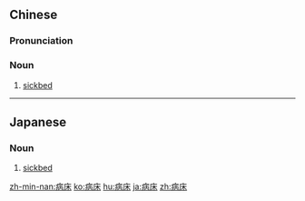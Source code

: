 {{also|病牀}}
==Chinese==
{{zh-forms|t2=病牀}}

===Pronunciation===
{{zh-pron
|m=bìngchuáng
|c=beng6 cong4
|h=pfs=phiang-chhòng
|mn=xm,qz,tp:pīⁿ-chhn̂g/zz,kh:pēⁿ-chhn̂g
|cat=n
}}

===Noun===
{{zh-noun}}

# [[sickbed]]

{{zh-cat|Intermediate}}

----

==Japanese==
{{ja-kanjitab|びょう|しょう|yomi=o}}

===Noun===
{{ja-noun|びょうしょう}}

# [[sickbed]]

[[zh-min-nan:病床]]
[[ko:病床]]
[[hu:病床]]
[[ja:病床]]
[[zh:病床]]